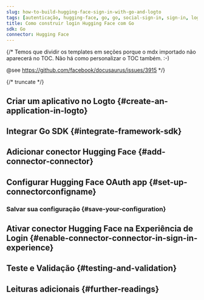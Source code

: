 ```yaml
---
slug: how-to-build-hugging-face-sign-in-with-go-and-logto
tags: [autenticação, hugging-face, go, go, social-sign-in, sign-in, login]
title: Como construir login Hugging Face com Go
sdk: Go
connector: Hugging Face
---
```


{/*
  Temos que dividir os templates em seções porque o mdx importado não aparecerá no TOC.
  Não há como personalizar o TOC também. :-)

  @see https://github.com/facebook/docusaurus/issues/3915
*/}




{/* truncate */}

<Intro connector={connector} sdk="Go" link="https://go.dev" />

## Criar um aplicativo no Logto \{#create-an-application-in-logto}

<CreateApplication type="Aplicação web tradicional" framework="Go" />

## Integrar Go SDK \{#integrate-framework-sdk}

<IntegrateSdk />

## Adicionar conector Hugging Face \{#add-connector-connector}

<AddSocialConnector connector={connector} framework="Go" />

## Configurar Hugging Face OAuth app \{#set-up-connectorconfigname}

<ConnectorGuide />

### Salvar sua configuração \{#save-your-configuration}

<SaveYourConfiguration connector={connector} />

## Ativar conector Hugging Face na Experiência de Login \{#enable-connector-connector-in-sign-in-experience}

<EnableSocialConnector connector={connector} />

## Teste e Validação \{#testing-and-validation}

<TestingAndValidation connector={connector} sdk="Go" />

## Leituras adicionais \{#further-readings}

<FurtherReadings />